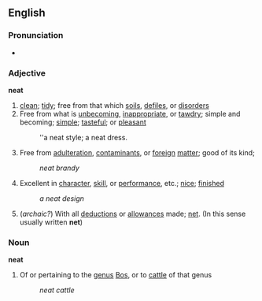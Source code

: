 ==English==
===Pronunciation===
*{{audio|en-us-admit.ogg|Audio (US)}}

===Adjective===
'''neat'''
#[[clean]]; [[tidy]]; free from that which [[soils]], [[defiles]], or [[disorders]]
#Free from what is [[unbecoming]], [[inappropriate]], or [[tawdry]]; simple and becoming; [[simple]]; [[tasteful]]; or [[pleasant]]
#:''a neat style; a neat dress.
#Free from [[adulteration]], [[contaminants]], or [[foreign]] [[matter]]; good of its kind; 
#:''neat brandy''
#Excellent in [[character]], [[skill]], or [[performance]], etc.; [[nice]]; [[finished]]
#:''a neat design''
#(''archaic?'') With all [[deductions]] or [[allowances]] made; [[net]]. (In this sense usually written '''net''') 

===Noun===
'''neat'''

#Of or pertaining to the [[genus]] [[Bos]], or to [[cattle]] of that genus
#:''neat cattle''